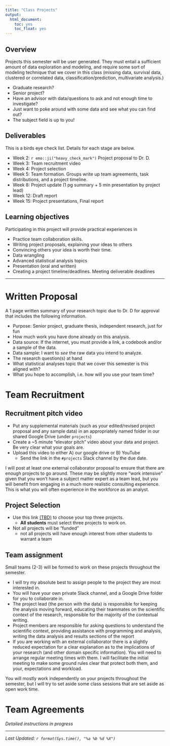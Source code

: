 ```yaml
---
title: "Class Projects"
output: 
  html_document: 
    toc: yes
    toc_float: yes
---
```


## Overview

Projects this semester will be user generated. They must entail a sufficient amount of data exploration and modeling, and require some sort of modeling technique that we cover in this class (missing data, survival data, clustered or correlated data, classification/prediction, multivariate analysis.)

* Graduate research? 
* Senior project? 
* Have an advisor with data/questions to ask and not enough time to investigate?
* Just want to poke around with some data and see what you can find out? 
* The subject field is up to you! 


## Deliverables

This is a birds eye check list. Details for each stage are below. 

* Week 2: `r emo::ji("heavy_check_mark")` Project proposal to Dr. D.
* Week 3: Team recruitment video
* Week 4: Project selection
* Week 5: Team formation. Groups write up team agreements, task distributions, and a project timeline. 
* Week 8: Project update (1 pg summary + 5 min presentation by project lead)
* Week 12: Draft report
* Week 15: Project presentations, Final report

## Learning objectives

Participating in this project will provide practical experiences in

* Practice team collaboration skills.
* Writing project proposals, explaining your ideas to others
* Convincing others your idea is worth their time. 
* Data wrangling
* Advanced statistical analysis topics
* Presentation (oral and written)
* Creating a project timeline/deadlines. Meeting deliverable deadlines

----

# Written Proposal

A 1 page written summary of your research topic due to Dr. D for approval that includes the following information. 

* Purpose: Senior project, graduate thesis, independent research, just for fun
* How much work you have done already on this analysis. 
* Data source: If the internet, you must provide a link, a codebook and/or a sample of the data. 
* Data sample: I want to *see* the raw data you intend to analyze. 
* The research question(s) at hand
* What statistical analyses topic that we cover this semester is this aligned with? 
* What you hope to accomplish, i.e. how will you use your team time? 


# Team Recruitment

## Recruitment pitch video

* Put any supplemental materials (such as your edited/revised project proposal and any sample data) in an appropriately named folder in our shared Google Drive (under `projects`)
* Create a ~5 minute "elevator pitch" video about your data and project. Be very clear what your goals are. 
* Upload this video to either A) our google drive or B) YouTube
    - Send the link in the `#projects` Slack channel by the due date. 
  
I will post at least one external collaborator proposal to ensure that there are enough projects to go around. These may be slightly more "work intensive" given that you won't have a subject matter expert as a team lead, but you will benefit from engaging in a much more realistic consulting experience. This is what you will often experience in the workforce as an analyst.

## Project Selection

* Use this link [(TBD)]() to choose your top three projects. 
    - **All students** must select three projects to work on. 
* Not all projects will be "funded" 
    - not all projects will have enough interest from other students to warrant a team


## Team assignment

Small teams (2-3) will be formed to work on these projects throughout the semester. 

* I will try my absolute best to assign people to the project they are most interested in. 
* You will have your own private Slack channel, and a Google Drive folder for you to collaborate in. 
* The project lead (the person with the data) is responsible for keeping the analysis moving forward, educating their teammates on the scientific context of the research, responsible for the majority of the contextual writing. 
* Project members are responsible for asking questions to understand the scientific context, providing assistance with programming and analysis, writing the data analysis and results sections of the report 
* If you are working with an external collaborator there is a slightly reduced expectation for a clear explanation as to the implications of your research (and other domain specific information). You will need to arrange regular meeting times with them. I will facilitate the initial meeting to make some ground rules clear that protect both them, and your, expectations and workload. 

You will mostly work independently on your projects throughout the semester, but I will try to set aside some class sessions that are set aside as open work time.  


# Team Agreements

_Detailed instructions in progress_


----
_Last Updated: `r format(Sys.time(), "%a %b %d %X")`_

